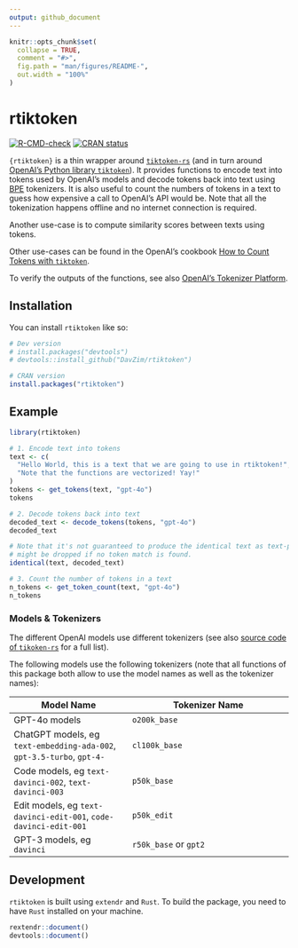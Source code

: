 ```yaml
---
output: github_document
---
```


<!-- README.md is generated from README.Rmd. Please edit that file -->

```r
knitr::opts_chunk$set(
  collapse = TRUE,
  comment = "#>",
  fig.path = "man/figures/README-",
  out.width = "100%"
)
```

# rtiktoken

<!-- badges: start -->
[![R-CMD-check](https://github.com/DavZim/rtiktoken/actions/workflows/R-CMD-check.yaml/badge.svg)](https://github.com/DavZim/rtiktoken/actions/workflows/R-CMD-check.yaml)
[![CRAN status](https://www.r-pkg.org/badges/version/rtiktoken)](https://CRAN.R-project.org/package=rtiktoken)
<!-- badges: end -->

`{rtiktoken}` is a thin wrapper around [`tiktoken-rs`](https://github.com/zurawiki/tiktoken-rs) (and in turn around [OpenAI's Python library `tiktoken`](https://github.com/openai/tiktoken)).
It provides functions to encode text into tokens used by OpenAI's models and decode tokens back into text using [BPE](https://en.wikipedia.org/wiki/Byte_pair_encoding) tokenizers.
It is also useful to count the numbers of tokens in a text to guess how expensive a call to OpenAI's API would be.
Note that all the tokenization happens offline and no internet connection is required.

Another use-case is to compute similarity scores between texts using tokens.

Other use-cases can be found in the OpenAI's cookbook [How to Count Tokens with `tiktoken`](https://github.com/openai/openai-cookbook/blob/main/examples/How_to_count_tokens_with_tiktoken.ipynb).

To verify the outputs of the functions, see also [OpenAI's Tokenizer Platform](https://platform.openai.com/tokenizer).


## Installation

You can install `rtiktoken` like so:

``` r
# Dev version
# install.packages("devtools")
# devtools::install_github("DavZim/rtiktoken")

# CRAN version
install.packages("rtiktoken")
```


## Example

```r
library(rtiktoken)

# 1. Encode text into tokens
text <- c(
  "Hello World, this is a text that we are going to use in rtiktoken!",
  "Note that the functions are vectorized! Yay!"
)
tokens <- get_tokens(text, "gpt-4o")
tokens

# 2. Decode tokens back into text
decoded_text <- decode_tokens(tokens, "gpt-4o")
decoded_text

# Note that it's not guaranteed to produce the identical text as text-parts
# might be dropped if no token match is found.
identical(text, decoded_text)

# 3. Count the number of tokens in a text
n_tokens <- get_token_count(text, "gpt-4o")
n_tokens
```


### Models & Tokenizers

The different OpenAI models use different tokenizers (see also [source code of `tikoken-rs`](https://github.com/zurawiki/tiktoken-rs/blob/main/tiktoken-rs/src/tokenizer.rs) for a full list).

The following models use the following tokenizers (note that all functions of this package both allow to use the model names as well as the tokenizer names):

| Model Name | Tokenizer Name |
|------------|----------------|
| GPT-4o models   | `o200k_base`   |
| ChatGPT models, eg `text-embedding-ada-002`, `gpt-3.5-turbo`, `gpt-4-` | `cl100k_base` |
| Code models, eg `text-davinci-002`, `text-davinci-003` | `p50k_base` |
| Edit models, eg `text-davinci-edit-001`, `code-davinci-edit-001` | `p50k_edit` |
| GPT-3 models, eg `davinci` | `r50k_base` or `gpt2` |


## Development

`rtiktoken` is built using `extendr` and `Rust`.
To build the package, you need to have `Rust` installed on your machine.

```r
rextendr::document()
devtools::document()
```
